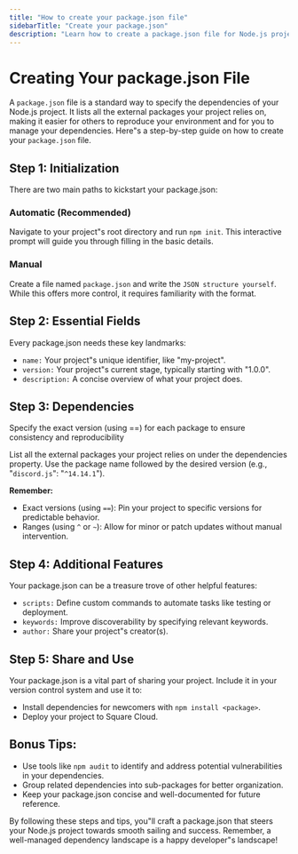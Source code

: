 ```yaml
---
title: "How to create your package.json file"
sidebarTitle: "Create your package.json"
description: "Learn how to create a package.json file for Node.js projects"
---
```


# Creating Your package.json File

A `package.json` file is a standard way to specify the dependencies of your Node.js project. It lists all the external packages your project relies on, making it easier for others to reproduce your environment and for you to manage your dependencies. Here"s a step-by-step guide on how to create your `package.json` file.

## Step 1: Initialization
There are two main paths to kickstart your package.json:

### Automatic (Recommended)
Navigate to your project"s root directory and run `npm init`. This interactive prompt will guide you through filling in the basic details.

###  Manual 
Create a file named `package.json` and write the `JSON structure yourself`. While this offers more control, it requires familiarity with the format.

## Step 2: Essential Fields

Every package.json needs these key landmarks:
- `name:` Your project"s unique identifier, like "my-project".
- `version:` Your project"s current stage, typically starting with "1.0.0".
- `description:` A concise overview of what your project does.

## Step 3: Dependencies
<Warning>Specify the exact version (using ==) for each package to ensure consistency and reproducibility</Warning>

List all the external packages your project relies on under the dependencies property. Use the package name followed by the desired version (e.g., "`discord.js`": "`^14.14.1`"). 

**Remember:** 

- Exact versions (using `==`):  Pin your project to specific versions for predictable behavior.
- Ranges (using `^` or `~`): Allow for minor or patch updates without manual intervention.

## Step 4: Additional Features

Your package.json can be a treasure trove of other helpful features:

- `scripts:` Define custom commands to automate tasks like testing or deployment.
- `keywords:` Improve discoverability by specifying relevant keywords.
- `author:` Share your project"s creator(s).

## Step 5: Share and Use

Your package.json is a vital part of sharing your project. Include it in your version control system and use it to:

- Install dependencies for newcomers with `npm install <package>`.
-  Deploy your project to Square Cloud.

## Bonus Tips:

- Use tools like `npm audit` to identify and address potential vulnerabilities in your dependencies.
- Group related dependencies into sub-packages for better organization.
- Keep your package.json concise and well-documented for future reference.

By following these steps and tips, you"ll craft a package.json that steers your Node.js project towards smooth sailing and success. Remember, a well-managed dependency landscape is a happy developer"s landscape!